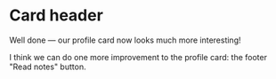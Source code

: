# Card header

Well done — our profile card now looks much more interesting!

I think we can do one more improvement to the profile card: the footer "Read notes" button.